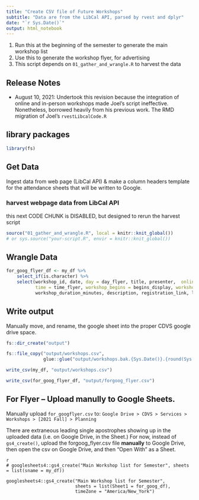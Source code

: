 ```yaml
---
title: "Create CSV file of Future Workshops"
subtitle: "Data are from the LibCal API, parsed by rvest and dplyr"
date: "`r Sys.Date()`"
output: html_notebook
---
```


1. Run this at the beginning of the semester to generate the main workshop list
1. Use this to generate the workshop flyer, for advertising
1. This script depends on `01_gather_and_wrangle.R` to harvest the data

## Release Notes

- August 10, 2021:  Undertook this revision because the integration of online and in-person workshops made Joel's script ineffective.  Nonetheless, borrowed heavily from his previous work.  The RMD migration of Joel's `rvestLibcalCode.R`

## library packages

```r
library(fs)
```

## Get Data

Ingest data from web page (LibCal API) & make a column headers template for the attendance sheets that will be written to Google.

### harvest webpage data from LibCal API

this next CODE CHUNK is DISABLED, but designed to rerun the harvest script


```r
source("01_gather_and_wrangle.R", local = knitr::knit_global())
# or sys.source("your-script.R", envir = knitr::knit_global())
```


## Wrangle Data

```r
for_goog_flyer_df <- my_df %>% 
    select_if(is.character) %>% 
    select(workshop_id, date, day = day_flyer, title, presenter,  online_in_person = online_in_person_flyer,
           time = time_flyer, workshop_begins = begins_display, workshop_ends = ends_display, 
           workshop_duration_minutes, description, registration_link, location) 
```



## Write output

Manually move, and rename, the google sheet into the proper CDVS google drive space.

```r
fs::dir_create("output")

fs::file_copy("output/workshops.csv", 
              glue::glue("output/workshops.bak.{Sys.Date()}.{round(Sys.getpid() * runif(1))}.csv"))

write_csv(my_df, "output/workshops.csv")

write_csv(for_goog_flyer_df, "output/forgoog_flyer.csv")  
```

## For Flyer -- Upload manully to Google Sheets.  

Manually upload `for_googflyer.csv` to:  `Google Drive > CDVS > Services > Workshops > [2021 Fall] > Planning`

There are extraneous leading single apostrophes showing up in the uploaded data (i.e. on Google Drive, in the Sheet.)  For now, instead of `gs4_create()`, upload the forgoog_flyer.csv file **manually** to Google Drive, then open the csv on Google Drive, and then "Open With" as a Sheet.

```
{r eval=FALSE, include=FALSE}
# googlesheets4::gs4_create("Main Workshop list for Semester", sheets = list(sname = my_df))

googlesheets4::gs4_create("Main Workshop list for Semester",
                          sheets = list(Sheet1 = for_goog_df),
                          timeZone = "America/New_York")
```

